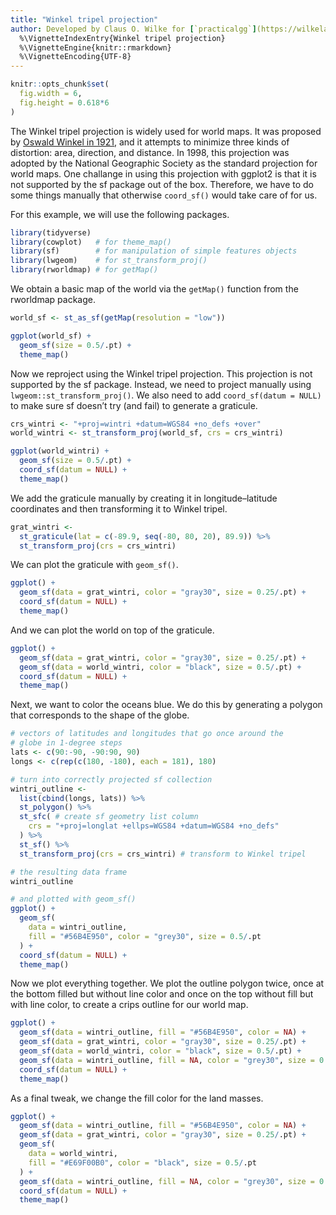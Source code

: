 ```yaml
---
title: "Winkel tripel projection"
author: Developed by Claus O. Wilke for [`practicalgg`](https://wilkelab.org/practicalgg/) packagevignette: >
  %\VignetteIndexEntry{Winkel tripel projection}
  %\VignetteEngine{knitr::rmarkdown}
  %\VignetteEncoding{UTF-8}
---
```


```r
knitr::opts_chunk$set(
  fig.width = 6,
  fig.height = 0.618*6
)
```


The Winkel tripel projection is widely used for world maps. It was proposed by [Oswald Winkel in 1921,](https://en.wikipedia.org/wiki/Winkel_tripel_projection) and it attempts to minimize three kinds of distortion: area, direction, and distance. In 1998, this projection was adopted by the National Geographic Society as the standard projection for world maps. One challange in using this projection with ggplot2 is that it is not supported by the sf package out of the box. Therefore, we have to do some things manually that otherwise `coord_sf()` would take care of for us.

For this example, we will use the following packages.
```r
library(tidyverse)
library(cowplot)   # for theme_map()
library(sf)        # for manipulation of simple features objects
library(lwgeom)    # for st_transform_proj()
library(rworldmap) # for getMap()
```

We obtain a basic map of the world via the `getMap()` function from the rworldmap package.
```r
world_sf <- st_as_sf(getMap(resolution = "low"))

ggplot(world_sf) + 
  geom_sf(size = 0.5/.pt) +
  theme_map()
```

Now we reproject using the Winkel tripel projection. This projection is not supported by the sf package. Instead, we need to project manually using `lwgeom::st_transform_proj()`. We also need to add `coord_sf(datum = NULL)` to make sure sf doesn't try (and fail) to generate a graticule.

```r
crs_wintri <- "+proj=wintri +datum=WGS84 +no_defs +over"
world_wintri <- st_transform_proj(world_sf, crs = crs_wintri)

ggplot(world_wintri) + 
  geom_sf(size = 0.5/.pt) +
  coord_sf(datum = NULL) +
  theme_map()
```

We add the graticule manually by creating it in longitude--latitude coordinates and then transforming it to Winkel tripel.

```r
grat_wintri <- 
  st_graticule(lat = c(-89.9, seq(-80, 80, 20), 89.9)) %>%
  st_transform_proj(crs = crs_wintri)
```

We can plot the graticule with `geom_sf()`.

```r
ggplot() + 
  geom_sf(data = grat_wintri, color = "gray30", size = 0.25/.pt) + 
  coord_sf(datum = NULL) +
  theme_map()
```

And we can plot the world on top of the graticule.

```r
ggplot() + 
  geom_sf(data = grat_wintri, color = "gray30", size = 0.25/.pt) + 
  geom_sf(data = world_wintri, color = "black", size = 0.5/.pt) +
  coord_sf(datum = NULL) +
  theme_map()
```

Next, we want to color the oceans blue. We do this by generating a polygon that corresponds to the shape of the globe.

```r
# vectors of latitudes and longitudes that go once around the 
# globe in 1-degree steps
lats <- c(90:-90, -90:90, 90)
longs <- c(rep(c(180, -180), each = 181), 180)

# turn into correctly projected sf collection
wintri_outline <- 
  list(cbind(longs, lats)) %>%
  st_polygon() %>%
  st_sfc( # create sf geometry list column
    crs = "+proj=longlat +ellps=WGS84 +datum=WGS84 +no_defs"
  ) %>% 
  st_sf() %>%
  st_transform_proj(crs = crs_wintri) # transform to Winkel tripel

# the resulting data frame
wintri_outline

# and plotted with geom_sf()
ggplot() + 
  geom_sf(
    data = wintri_outline,
    fill = "#56B4E950", color = "grey30", size = 0.5/.pt
  ) +
  coord_sf(datum = NULL) +
  theme_map()
```

Now we plot everything together. We plot the outline polygon twice, once at the bottom filled but without line color and once on the top without fill but with line color, to create a crips outline for our world map.

```r
ggplot() + 
  geom_sf(data = wintri_outline, fill = "#56B4E950", color = NA) +
  geom_sf(data = grat_wintri, color = "gray30", size = 0.25/.pt) + 
  geom_sf(data = world_wintri, color = "black", size = 0.5/.pt) +
  geom_sf(data = wintri_outline, fill = NA, color = "grey30", size = 0.5/.pt) +
  coord_sf(datum = NULL) +
  theme_map()
```

As a final tweak, we change the fill color for the land masses.

```r
ggplot() + 
  geom_sf(data = wintri_outline, fill = "#56B4E950", color = NA) +
  geom_sf(data = grat_wintri, color = "gray30", size = 0.25/.pt) + 
  geom_sf(
    data = world_wintri,
    fill = "#E69F00B0", color = "black", size = 0.5/.pt
  ) +
  geom_sf(data = wintri_outline, fill = NA, color = "grey30", size = 0.5/.pt) +
  coord_sf(datum = NULL) +
  theme_map()
```
